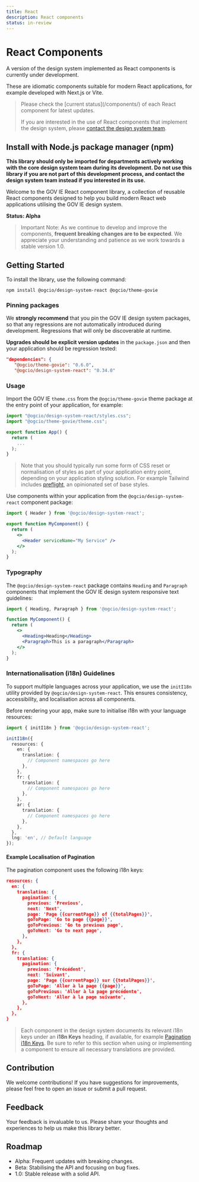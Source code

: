 ```yaml
---
title: React
description: React components
status: in-review
---
```


# React Components

A version of the design system implemented as React components is currently under development.

These are idiomatic components suitable for modern React applications, for example developed with Next.js or Vite.

<Blockquote>
Please check the [current status](/components/) of each React component for latest updates.

If you are interested in the use of React components that implement the design system, please [contact the design system team](/contact/).

</Blockquote>

## Install with Node.js package manager (npm)

**This library should only be imported for departments actively working with the core design system team during its development. Do not use this library if you are not part of this development process, and contact the design system team instead if you interested in its use.**

Welcome to the GOV IE React component library, a collection of reusable React components designed to help you build modern React web applications utilising the GOV IE design system.

**Status: Alpha**

> Important Note: As we continue to develop and improve the components, **frequent breaking changes are to be expected**. We appreciate your understanding and patience as we work towards a stable version 1.0.

## Getting Started

To install the library, use the following command:

```
npm install @ogcio/design-system-react @ogcio/theme-govie
```

### Pinning packages

We **strongly recommend** that you pin the GOV IE design system packages, so that any regressions are not automatically introduced during development. Regressions that will only be discoverable at runtime.

**Upgrades should be explicit version updates** in the `package.json` and then your application should be regression tested:

```json
"dependencies": {
   "@ogcio/theme-govie": "0.6.0",
   "@ogcio/design-system-react": "0.34.0"
```

### Usage

Import the GOV IE `theme.css` from the `@ogcio/theme-govie` theme package at the entry point of your application, for example:

```jsx
import "@ogcio/design-system-react/styles.css";
import "@ogcio/theme-govie/theme.css";

export function App() {
  return (
    ...
  );
}
```

> Note that you should typically run some form of CSS reset or normalisation of styles as part of your application entry point, depending on your application styling solution. For example Tailwind includes [preflight](https://tailwindcss.com/docs/preflight), an opinionated set of base styles.

Use components within your application from the `@ogcio/design-system-react` component package:

```jsx
import { Header } from '@ogcio/design-system-react';

export function MyComponent() {
  return (
    <>
      <Header serviceName="My Service" />
    </>
  );
}
```

### Typography

The `@ogcio/design-system-react` package contains `Heading` and `Paragraph` components that implement the GOV IE design system responsive text guidelines:

```jsx
import { Heading, Paragraph } from '@ogcio/design-system-react';

function MyComponent() {
  return (
    <>
      <Heading>Heading</Heading>
      <Paragraph>This is a paragraph</Paragraph>
    </>
  );
}
```

### Internationalisation (i18n) Guidelines

To support multiple languages across your application, we use the `initI18n` utility provided by `@ogcio/design-system-react`. This ensures consistency, accessibility, and localisation across all components.

Before rendering your app, make sure to initialise i18n with your language resources:

```ts
import { initI18n } from '@ogcio/design-system-react';

initI18n({
  resources: {
    en: {
      translation: {
        // Component namespaces go here
      },
    },
    fr: {
      translation: {
        // Component namespaces go here
      },
    },
    ar: {
      translation: {
        // Component namespaces go here
      },
    },
  },
  lng: 'en', // Default language
});
```

#### Example Localisation of Pagination

The pagination component uses the following i18n keys:

```json
resources: {
  en: {
    translation: {
      pagination: {
        previous: 'Previous',
        next: 'Next',
        page: 'Page {{currentPage}} of {{totalPages}}',
        goToPage: 'Go to page {{page}}',
        goToPrevious: 'Go to previous page',
        goToNext: 'Go to next page',
      },
    },
  },
  fr: {
    translation: {
      pagination: {
        previous: 'Précédent',
        next: 'Suivant',
        page: 'Page {{currentPage}} sur {{totalPages}}',
        goToPage: 'Aller à la page {{page}}',
        goToPrevious: 'Aller à la page précédente',
        goToNext: 'Aller à la page suivante',
      },
    },
  },
}
```

> Each component in the design system documents its relevant i18n keys under an **i18n Keys** heading, if available, for example [Pagination i18n Keys](/components/library/pagination/#i18n-keys). Be sure to refer to this section when using or implementing a component to ensure all necessary translations are provided.

## Contribution

We welcome contributions! If you have suggestions for improvements, please feel free to open an issue or submit a pull request.

## Feedback

Your feedback is invaluable to us. Please share your thoughts and experiences to help us make this library better.

## Roadmap

- Alpha: Frequent updates with breaking changes.
- Beta: Stabilising the API and focusing on bug fixes.
- 1.0: Stable release with a solid API.
